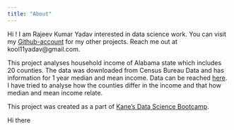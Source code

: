 ```yaml
---
title: "About"
---
```


Hi ! I am Rajeev Kumar Yadav interested in data science work. You can visit my [Github-account](https://github.com/Rajeev-ky) for my other projects. Reach me out at kool11yadav\@gmail.com.

This project analyses household income of Alabama state which includes 20 counties. The data was downloaded from Census Bureau Data and has information for 1 year median and mean income. Data can be reached [here](https://data.census.gov/table/ACSST1Y2022.S1901?t=Income%20and%20Poverty&g=040XX00US01,01$0500000&moe=false). I have tried to analyse how the counties differ in the income and that how median and mean income relate.

This project was created as a part of [Kane’s Data Science Bootcamp](https://bootcamp.davidkane.info/).

Hi there
